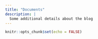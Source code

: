 ```yaml
---
title: "Documents"
description: |
  Some additional details about the blog
---
```


```r
knitr::opts_chunk$set(echo = FALSE)
```
